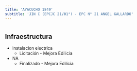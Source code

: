```yaml
---
title: 'AYACUCHO 1849'
subtitle: 'JIN C (EPCJC 21/01°) - EPC N° 21 ANGEL GALLARDO'
---
```


#
## Infraestructura

* Instalacion electrica 
    + Licitación - Mejora Edilicia 

* NA 
    + Finalizado - Mejora Edilicia 



